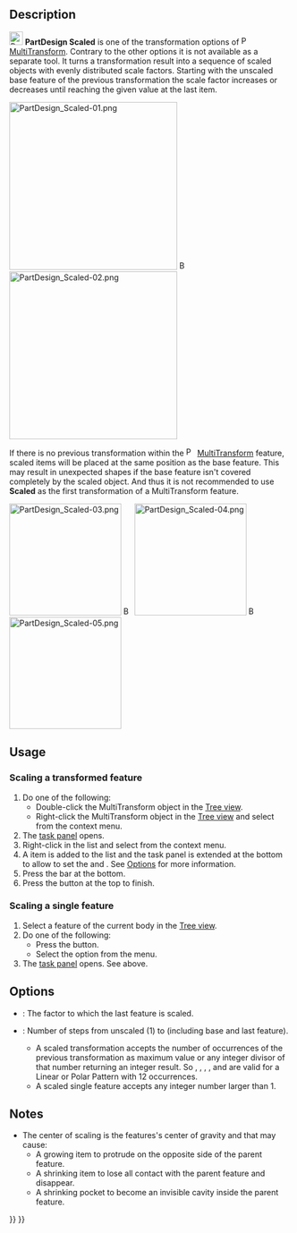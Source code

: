 <languages/>

{{Docnav
|[[PartDesign_MultiTransform|Create MultiTransform]]
|[[PartDesign_Sprocket|Sprocket]]
|[[PartDesign_Workbench|PartDesign]]
|IconL=PartDesign_MultiTransform.svg
|IconR=PartDesign_Sprocket.svg
|IconC=Workbench_PartDesign.svg
}}

<div class="mw-translate-fuzzy">
{{GuiCommand/cs|Name=PartDesign_Scaled|Name/cs=PartDesign Scaled|Workbenches=[[PartDesign Workbench/cs|PartDesign]], Complete|MenuLocation=PartDesign → MultiTransform}}
</div>

==Description==

[[Image:PartDesign_Scaled.svg|24px]] '''PartDesign Scaled''' is one of the transformation options of [[Image:PartDesign_MultiTransform.svg|16px]] [[PartDesign_MultiTransform|MultiTransform]]. Contrary to the other options it is not available as a separate tool. It turns a transformation result into a sequence of scaled objects with evenly distributed scale factors. Starting with the unscaled base feature of the previous transformation the scale factor increases or decreases until reaching the given value at the last item.

[[Image:PartDesign_Scaled-01.png|300px]] [[Image:Button_right.svg|16px|link=]] [[Image:PartDesign_Scaled-02.png|300px]]
{{Caption|A linear pattern and a polar pattern → Scaled the linear pattern with 3 steps (occurrences) and the polar pattern with 12 steps}}

If there is no previous transformation within the [[Image:PartDesign_MultiTransform.svg|16px]] [[PartDesign_MultiTransform|MultiTransform]] feature, scaled items will be placed at the same position as the base feature. This may result in unexpected shapes if the base feature isn't covered completely by the scaled object. And thus it is not recommended to use '''Scaled''' as the first transformation of a MultiTransform feature.

[[Image:PartDesign_Scaled-03.png|200px]] [[Image:Button_right.svg|16px|link=]] 
[[Image:PartDesign_Scaled-04.png|200px]] [[Image:Button_right.svg|16px|link=]] 
[[Image:PartDesign_Scaled-05.png|200px]]
{{Caption|A base feature with a hole → Scaled object with 2 occurrences → Scaled object with 4 occurrences}}

==Usage==

===Scaling a transformed feature===

# Do one of the following:
#* Double-click the MultiTransform object in the [[Tree_view|Tree view]].
#* Right-click the MultiTransform object in the [[Tree_view|Tree view]] and select {{MenuCommand|Edit MultiTransform}} from the context menu.
# The {{MenuCommand|MultiTransform parameters}} [[Task_panel|task panel]] opens.
# Right-click in the {{MenuCommand|Transformations}} list and select {{MenuCommand|Add scaled transformation}} from the context menu.
# A {{MenuCommand|Scaled}} item is added to the list and the task panel is extended at the bottom to allow to set the {{MenuCommand|Factor}} and {{MenuCommand|Occurrences}}. See [[#Options|Options]] for more information.
# Press the {{Button|OK}} bar at the bottom.
# Press the {{Button|OK}} button at the top to finish.

===Scaling a single feature===

# Select a feature of the current body in the [[Tree_view|Tree view]].
# Do one of the following:
#* Press the {{Button|[[Image:PartDesign_MultiTransform.svg|16px]] [[PartDesign_MultiTransform|MultiTransform]]}} button.
#* Select the {{MenuCommand|Part Design → Apply a pattern → [[Image:PartDesign_MultiTransform.svg|16px]] Create MultiTransform}} option from the menu.
# The {{MenuCommand|MultiTransform parameters}} [[Task_panel|task panel]] opens. See above.

==Options==

* {{MenuCommand|Factor}}: The factor to which the last feature is scaled.
* {{MenuCommand|Occurrences}}: Number of steps from unscaled (1) to {{MenuCommand|Factor}} (including base and last feature).
** A scaled transformation accepts the number of occurrences of the previous transformation as maximum value or any integer divisor of that number returning an integer result. So {{Value|12}}, {{Value|6}}, {{Value|4}}, {{Value|3}}, and {{Value|2}} are valid for a Linear or Polar Pattern with 12 occurrences.
** A scaled single feature accepts any integer number larger than 1.

==Notes==

* The center of scaling is the features's center of gravity and that may cause:
** A growing item to protrude on the opposite side of the parent feature.
** A shrinking item to lose all contact with the parent feature and disappear.
** A shrinking pocket to become an invisible cavity inside the parent feature.


{{Docnav
|[[PartDesign_MultiTransform|Create MultiTransform]]
|[[PartDesign_Sprocket|Sprocket]]
|[[PartDesign_Workbench|PartDesign]]
|IconL=PartDesign_MultiTransform.svg
|IconR=PartDesign_Sprocket.svg
|IconC=Workbench_PartDesign.svg
}}

{{PartDesign Tools navi{{#translation:}}}}
{{Userdocnavi{{#translation:}}}}